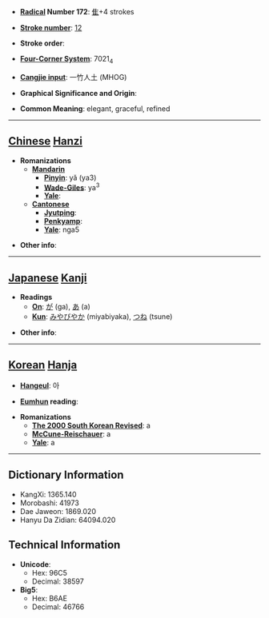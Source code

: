 * '''[[Wiktionary:Chinese radical index| Radical]] Number 172''': [[Wiktionary:Chinese radical index 隹|隹]]+4 strokes

* '''[[Wiktionary:Chinese total strokes index|Stroke number]]''': [[Wiktionary:Chinese total strokes index 12|12]]

* '''Stroke order''': 

* '''[[Wiktionary:Chinese four corner index|Four-Corner System]]''': 7021<sub>4</sub>

* '''[[Wiktionary:Chinese Cangjie index|Cangjie input]]''': 一竹人土 (MHOG)

* '''Graphical Significance and Origin''': 

* '''Common Meaning''': elegant, graceful, refined

----

== [[Chinese]] [[Hanzi]] ==

* '''Romanizations'''
** '''[[Mandarin]]'''
*** '''[[Pinyin]]''': yǎ (ya3)
*** '''[[Wade-Giles]]''': ya<sup>3</sup>
*** '''[[Yale]]''': 
** '''[[Cantonese]]'''
*** '''[[Jyutping]]''':
*** '''[[Penkyamp]]''': 
*** '''[[Yale]]''': nga5

* '''Other info''': 

----

== [[Japanese]] [[Kanji]] ==

* '''Readings'''
** '''[[On]]''': [[が]] (ga), [[あ]] (a)
** '''[[Kun]]''': [[みやびやか]] (miyabiyaka), [[つね]] (tsune)

* '''Other info''':  

----

== [[Korean]] [[Hanja]] ==

* '''[[Hangeul]]''': 아

* '''[[Eumhun]] reading''': 

* '''Romanizations'''
** '''[[The 2000 South Korean Revised Romanization|The 2000 South Korean Revised]]''': a
** '''[[McCune-Reischauer]]''': a
** '''[[Yale]]''': a

----

== Dictionary Information ==

* KangXi: 1365.140
* Morobashi: 41973
* Dae Jaweon: 1869.020
* Hanyu Da Zidian: 64094.020

== Technical Information ==

* '''Unicode''':
** Hex: 96C5
** Decimal: 38597
* '''Big5''':
** Hex: B6AE
** Decimal: 46766